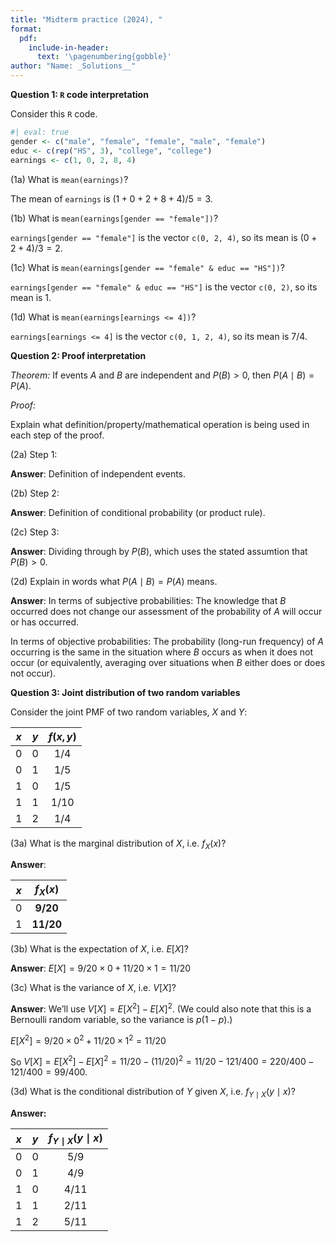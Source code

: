 ```yaml
---
title: "Midterm practice (2024), "
format: 
  pdf:
    include-in-header:
      text: '\pagenumbering{gobble}'
author: "Name: _Solutions__"
---
```


**Question 1: `R` code interpretation**

Consider this `R` code.

```r
#| eval: true
gender <- c("male", "female", "female", "male", "female")
educ <- c(rep("HS", 3), "college", "college")
earnings <- c(1, 0, 2, 8, 4)
```

(1a) What is `mean(earnings)`? 

The mean of `earnings` is $(1 + 0 + 2 + 8 + 4)/5 = 3$.

\vspace{.1in}

(1b) What is `mean(earnings[gender == "female"])`?

`earnings[gender == "female"]` is the vector `c(0, 2, 4)`, so its mean is $(0 + 2 + 4)/3 = 2$.

\vspace{.1in}

(1c) What is `mean(earnings[gender == "female" & educ == "HS"])`?

`earnings[gender == "female" & educ == "HS"]` is the vector `c(0, 2)`, so its mean is 1.

\vspace{.1in}

(1d) What is `mean(earnings[earnings <= 4])`?

`earnings[earnings <= 4]` is the vector `c(0, 1, 2, 4)`, so its mean is 7/4.

\vspace{1in}


**Question 2: Proof interpretation**

*Theorem:* If events $A$ and $B$ are independent and $P(B) > 0$, then $P(A \mid B) = P(A)$.

*Proof:* 

\begin{align}
P(A \cap B) &= P(A)P(B)  \tag{Step 1}\\
P(A \mid B) P(B) &= P(A) P(B)  \tag{Step 2}\\ 
P(A \mid B) &= P(A)  \tag{Step 3} 
\end{align}

Explain what definition/property/mathematical operation is being used in each step of the proof.


(2a) Step 1: 

**Answer**: Definition of independent events. 

(2b) Step 2:

**Answer**: Definition of conditional probability (or product rule).

(2c) Step 3:

**Answer**: Dividing through by $P(B)$, which uses the stated assumtion that $P(B)> 0$. 


(2d) Explain in words what $P(A \mid B) = P(A)$ means.

**Answer**: In terms of subjective probabilities: The knowledge that $B$ occurred does not change our assessment of the probability of $A$ will occur or has occurred. 

In terms of objective probabilities: The probability (long-run frequency) of $A$ occurring is the same in the situation where $B$ occurs as when it does not occur (or equivalently, averaging over situations when $B$ either does or does not occur).

\vspace{1in}



**Question 3: Joint distribution of two random variables**

Consider the joint PMF of two random variables, $X$ and $Y$:

| $x$   | $y$ | $f(x, y)$    |
|:-----:|:-----:|:----------:|
|   0   |   0    |    1/4    |
|   0   |   1    |    1/5    |
|   1   |   0    |    1/5    |
|   1   |    1   |   1/10     |
|   1   |    2   |   1/4     |


(3a) What is the marginal distribution of $X$, i.e. $f_X(x)$?

**Answer**:

| $x$   | $f_{X}(x)$  |
|:-----:|:-----:|
|   0   |   $\mathbf{9/20}$    |       
|   1   |   $\mathbf{11/20}$    |   


\vspace{.2in}

(3b) What is the expectation of $X$, i.e. $E[X]$? 

**Answer**:  $E[X] = 9/20 \times 0 + 11/20 \times 1 = 11/20$

\vspace{.2in}

(3c) What is the variance of $X$, i.e. $V[X]$? 

**Answer**: We'll use $V[X] = E[X^2] - E[X]^2$. (We could also note that this is a Bernoulli random variable, so the variance is $p (1 - p)$.)

$E[X^2] = 9/20 \times 0^2 + 11/20 \times 1^2 = 11/20$

So $V[X] = E[X^2] - E[X]^2 = 11/20 - (11/20)^2 = 11/20 - 121/400 = 220/400 - 121/400 = 99/400$.


\vspace{.2in}

(3d) What is the conditional distribution of $Y$ given $X$, i.e. $f_{Y\mid X}(y \mid x)$?  

**Answer:**

| $x$   | $y$ | $f_{Y\mid X}(y \mid x)$  |
|:-----:|:-----:|:----------:|
|   0   |   0    |  5/9 |
|   0   |   1    |  4/9 |
|   1   |   0    |   4/11   |
|   1   |   1    |  2/11 |
|   1   |    2   |   5/11   |



